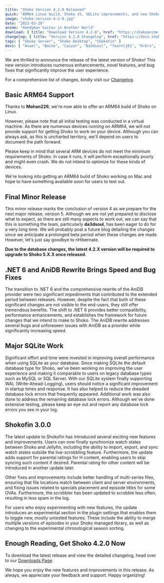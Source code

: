 ```yaml
---
title: "Shoko Version 4.2.0 Released"
quick: "ARM64 Linux build, Shoko v5, SQLite improvements, and new Shokofin features."
image: "shoko-version-4-2-0.jpg"
date: "2023-03-20"
anime: "Handyman Saitou in Another World"
download: { title: "Download Version 4.2.0", href: "https://shokoanime.com/downloads/" }
changelog: { title: "Version 4.2.0 Changelog", href: "https://docs.shokoanime.com/changelog/" }
tags: [ "Shoko Server", "Shoko Desktop", "Shokofin" ]
devs: [ "Avael", "Baine", "Cazzar", "Da3dsoul", "fearnlj01", "Krbrs", "Mik1ll", "Mohan226", "Revam" ]
---
```


We are thrilled to announce the release of the latest version of Shoko! This new version introduces numerous
enhancements, novel features, and bug fixes that significantly improve the user experience.

For a comprehensive list of changes, kindly visit our [Changelog](https://docs.shokoanime.com/changelog/).

## Basic ARM64 Support

Thanks to **Mohan226**, we're now able to offer an ARM64 build of Shoko on Linux.

However, please note that all initial testing was conducted in a virtual machine. As there are numerous devices running
on ARM64, we will not provide support for getting Shoko to work on your device. Although you can always ask, as this is
uncharted territory, we'll depend on users to document the path forward.

Please keep in mind that several ARM devices do not meet the minimum requirements of Shoko. In case it runs, it will
perform exceptionally poorly and might even crash. We do not intend to optimize for these kinds of devices.

We're looking into getting an ARM64 build of Shoko working on Mac and hope to have something available soon for users to
test out.

## Final Minor Release

This minor release marks the conclusion of version 4 as we prepare for the next major release, version 5. Although we
are not yet prepared to disclose what to expect, as there are still many aspects to work out, we can say that this is
something the team, particularly **da3dsoul**, has been eager to do for a very long time. We will probably post a future
blog detailing the changes since we anticipate a prolonged beta period when these changes are made. However, let's just
say goodbye to nHibernate.

**Due to the database changes, the latest 4.2.X version will be required to upgrade to Shoko 5.X.X once released.**

## .NET 6 and AniDB Rewrite Brings Speed and Bug Fixes

The transition to .NET 6 and the comprehensive rewrite of the AniDB provider were two significant impediments that
contributed to the extended period between releases. However, despite the fact that both of these significant changes
are not visible to the end-users, they still offer tremendous benefits. The shift to .NET 6 provides better
compatibility, performance enhancements, and establishes the framework for future changes that we intend to make to
Shoko. The AniDB rewrite addresses several bugs and unforeseen issues with AniDB as a provider while significantly
increasing speed.

## Major SQLite Work

Significant effort and time were invested in improving overall performance when using SQLite as your database. Since
making SQLite the default database type for Shoko, we've been working on improving the user experience and making it
comparable to users on legacy database types such as MySQL or SQL Server. With our SQLite system finally supporting
WAL (Write-Ahead-Logging), users should notice a significant improvement in startup times and response. It has also
helped to reduce the dreaded database lock errors that frequently appeared. Additional work was also done to address the
remaining database lock errors. Although we've done extensive testing, please keep an eye out and report any database
lock errors you see in your log.

## Shokofin 3.0.0

The latest update to Shokofin has introduced several exciting new features and improvements. Users can now finally
synchronize watch states between Shoko and Jellyfin, including the ability to import, export, and sync watch states
outside the live-scrobbling feature. Furthermore, the update adds support for parental ratings for H content, enabling
users to skip syncing such content if desired. Parental rating for other content will be introduced in another update
later.

Other fixes and improvements include better handling of multi-series files, ensuring that file locations match between
client and server environments, and fixing issues related to specials placement and episode titles for some OVAs.
Furthermore, the scrobbler has been updated to scrobble less often, resulting in less spam in the log.

For users who enjoy experimenting with new features, the update introduces an experimental section in the plugin
settings that enables them to toggle new, mostly untested features. These include the ability to merge multiple versions
of episodes in your Shoko managed library, as well as changing to the experimental chronological season sorting.

## Enough Reading, Get Shoko 4.2.0 Now

To download the latest release and view the detailed changelog, head over to
our [Downloads Page](https://shokoanime.com/downloads/).

We hope you enjoy the new features and improvements in this release. As always, we appreciate your feedback and support.
Happy organizing!
